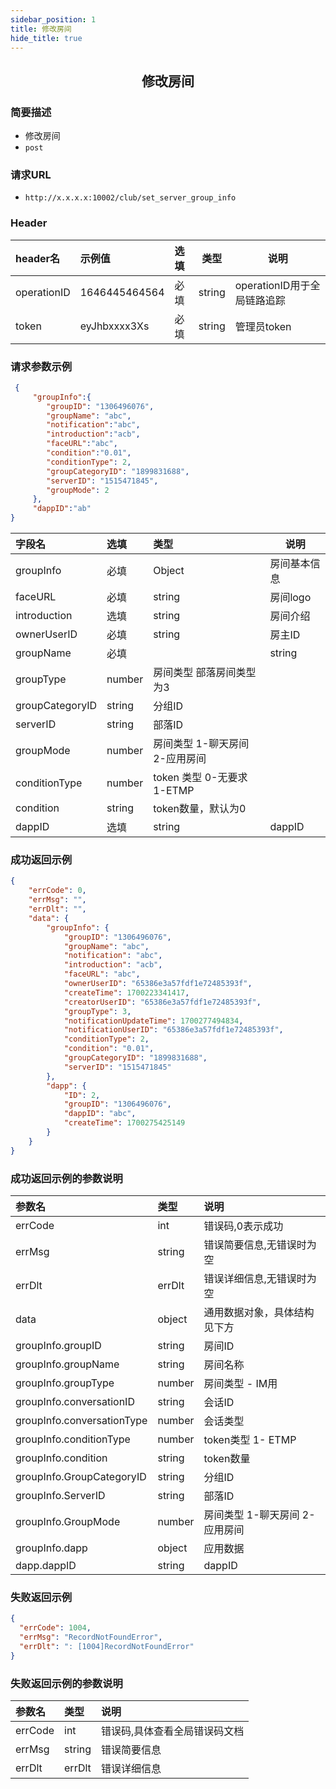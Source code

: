 ```yaml
---
sidebar_position: 1
title: 修改房间
hide_title: true
---
```


<center>

## 修改房间

</center>

### 简要描述
- 修改房间
- `post` 
### 请求URL
- `http://x.x.x.x:10002/club/set_server_group_info` 


### Header
|header名|示例值|选填|类型|说明|
|:----    |:-------    |:--- |---|------      |
|operationID|1646445464564|必填|string|operationID用于全局链路追踪|
|token|eyJhbxxxx3Xs|必填|string|管理员token|


### 请求参数示例


```json
 {
     "groupInfo":{
        "groupID": "1306496076",
        "groupName": "abc",
        "notification":"abc",
        "introduction":"acb",
        "faceURL":"abc",
        "condition":"0.01",
        "conditionType": 2,
        "groupCategoryID": "1899831688",
        "serverID": "1515471845",
        "groupMode": 2
     },
     "dappID":"ab"
}


```
|字段名|选填|类型|说明|
|:----    |:-------    |:--- |---|
|groupInfo|必填|Object|房间基本信息|
|faceURL|必填|string|房间logo|
|introduction|选填|string|房间介绍|
|ownerUserID|必填|string|房主ID|
|groupName|必填||string|房间名称|
|groupType|number|房间类型 部落房间类型为3|
|groupCategoryID|string|分组ID|
|serverID|string|部落ID|
|groupMode|number|房间类型 1-聊天房间 2-应用房间|
|conditionType|number|token 类型 0-无要求 1-ETMP|
|condition|string|token数量，默认为0|
|dappID|选填|string|dappID|

### 成功返回示例


```json
{
    "errCode": 0,
    "errMsg": "",
    "errDlt": "",
    "data": {
        "groupInfo": {
            "groupID": "1306496076",
            "groupName": "abc",
            "notification": "abc",
            "introduction": "acb",
            "faceURL": "abc",
            "ownerUserID": "65386e3a57fdf1e72485393f",
            "createTime": 1700223341417,
            "creatorUserID": "65386e3a57fdf1e72485393f",
            "groupType": 3,
            "notificationUpdateTime": 1700277494834,
            "notificationUserID": "65386e3a57fdf1e72485393f",
            "conditionType": 2,
            "condition": "0.01",
            "groupCategoryID": "1899831688",
            "serverID": "1515471845"
        },
        "dapp": {
            "ID": 2,
            "groupID": "1306496076",
            "dappID": "abc",
            "createTime": 1700275425149
        }
    }
}
```
### 成功返回示例的参数说明


|参数名|类型|说明|
|:----    |:-------    |:--- |
|errCode|int|错误码,0表示成功|
|errMsg|string|错误简要信息,无错误时为空|
|errDlt|errDlt|错误详细信息,无错误时为空|
|data|object|通用数据对象，具体结构见下方|
|groupInfo.groupID|string|房间ID|
|groupInfo.groupName|string|房间名称|
|groupInfo.groupType|number|房间类型 - IM用|
|groupInfo.conversationID|string|会话ID|
|groupInfo.conversationType|number|会话类型|
|groupInfo.conditionType|number|token类型 1- ETMP|
|groupInfo.condition|string|token数量|
|groupInfo.GroupCategoryID|string|分组ID|
|groupInfo.ServerID|string|部落ID|
|groupInfo.GroupMode|number|房间类型 1-聊天房间 2-应用房间|
|groupInfo.dapp|object|应用数据|
|dapp.dappID|string|dappID|

### 失败返回示例


```json
{
  "errCode": 1004,
  "errMsg": "RecordNotFoundError",
  "errDlt": ": [1004]RecordNotFoundError"
}
```
### 失败返回示例的参数说明


|参数名|类型|说明|
|:----    |:-------    |:--- |
|errCode|int|错误码,具体查看全局错误码文档|
|errMsg|string|错误简要信息|
|errDlt|errDlt|错误详细信息|
